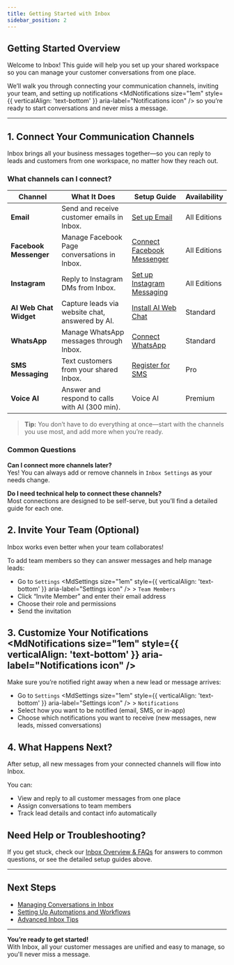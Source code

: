 ```yaml
---
title: Getting Started with Inbox
sidebar_position: 2
---
```



## Getting Started Overview

Welcome to Inbox! This guide will help you set up your shared workspace so you can manage your customer conversations from one place.

We’ll walk you through connecting your communication channels, inviting your team, and setting up notifications <MdNotifications size="1em" style={{ verticalAlign: 'text-bottom' }} aria-label="Notifications icon" /> so you’re ready to start conversations and never miss a message.

---

## 1. Connect Your Communication Channels

Inbox brings all your business messages together—so you can reply to leads and customers from one workspace, no matter how they reach out.

### What channels can I connect?

<ResponsiveTable>

| Channel                 | What It Does                                      | Setup Guide                                            | Availability     |
|-------------------------|---------------------------------------------------|--------------------------------------------------------|------------------|
| **Email**               | Send and receive customer emails in Inbox.        | [Set up Email](./inbox_send_receive_emails.md)         | All Editions     |
| **Facebook Messenger**  | Manage Facebook Page conversations in Inbox.      | [Connect Facebook Messenger](./inbox_facebook_messenger.md)| All Editions  |
| **Instagram**           | Reply to Instagram DMs from Inbox.                | [Set up Instagram Messaging](./inbox_setup_instagram.md) | All Editions  |
| **AI Web Chat Widget**  | Capture leads via website chat, answered by AI.   | [Install AI Web Chat](./inbox_ai_web_chat_overview.md) | Standard         |
| **WhatsApp**            | Manage WhatsApp messages through Inbox.           | [Connect WhatsApp](./inbox_whatsapp_overview.md)       | Standard         |
| **SMS Messaging**       | Text customers from your shared Inbox.            | [Register for SMS](./inbox_send_receive_sms.md)        | Pro              |
| **Voice AI**            | Answer and respond to calls with AI (300 min).    | Voice AI                                               | Premium          |

</ResponsiveTable>

> **Tip:** You don’t have to do everything at once—start with the channels you use most, and add more when you’re ready.

### Common Questions

**Can I connect more channels later?**  
Yes! You can always add or remove channels in `Inbox Settings` as your needs change.

**Do I need technical help to connect these channels?**  
Most connections are designed to be self-serve, but you’ll find a detailed guide for each one.

## 2. Invite Your Team (Optional)

Inbox works even better when your team collaborates!

To add team members so they can answer messages and help manage leads:

- Go to `Settings` <MdSettings size="1em" style={{ verticalAlign: 'text-bottom' }} aria-label="Settings icon" /> > `Team Members`
- Click “Invite Member” and enter their email address
- Choose their role and permissions
- Send the invitation

## 3. Customize Your Notifications <MdNotifications size="1em" style={{ verticalAlign: 'text-bottom' }} aria-label="Notifications icon" />

Make sure you’re notified right away when a new lead or message arrives:

- Go to `Settings` <MdSettings size="1em" style={{ verticalAlign: 'text-bottom' }} aria-label="Settings icon" /> > `Notifications`
- Select how you want to be notified (email, SMS, or in-app)
- Choose which notifications you want to receive (new messages, new leads, missed conversations)

## 4. What Happens Next?

After setup, all new messages from your connected channels will flow into Inbox.

You can:

- View and reply to all customer messages from one place
- Assign conversations to team members
- Track lead details and contact info automatically

## Need Help or Troubleshooting?

If you get stuck, check our [Inbox Overview & FAQs](./inbox_overview.md#frequently-asked-questions-faqs) for answers to common questions, or see the detailed setup guides above.

---

## Next Steps

- [Managing Conversations in Inbox](./inbox_using_conversations.md)
- [Setting Up Automations and Workflows](./inbox_automations.md)
- [Advanced Inbox Tips](./inbox_tips.md)

---

**You’re ready to get started!**  
With Inbox, all your customer messages are unified and easy to manage, so you'll never miss a message.
